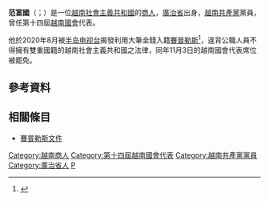'''范富國'''（{{lang-vi|Phạm Phú Quốc}}；{{bd|1968年|4月3日|df=P}}）是一位[[越南社會主義共和國|越南社會主義共和國]]的[[商人|商人]]，[[廣治省|廣治省]]出身，[[越南共產黨|越南共產黨]]黨員，曾任第十四屆[[越南國會|越南國會]]代表。

他於2020年8月被[[半岛电视台|半岛电视台]]揭發利用大筆金錢入籍[[賽普勒斯|賽普勒斯]]<ref>{{Cite web|title=Exclusive: Cyprus sold passports to ‘politically exposed persons’|url=https://www.aljazeera.com/news/2020/8/28/exclusive-cyprus-sold-passports-to-politically-exposed-persons|access-date=2022-04-16|last=Unit|first=Al Jazeera Investigative|work=www.aljazeera.com|language=en}}</ref>，違背公職人員不得擁有雙重國籍的越南社會主義共和國之法律，同年11月3日的越南國會代表席位被罷免。

== 參考資料 ==
<references />

==相關條目==
*[[賽普勒斯文件|賽普勒斯文件]]

{{DEFAULTSORT:P}}

[[Category:越南商人|Category:越南商人]]
[[Category:第十四屆越南國會代表|Category:第十四屆越南國會代表]]
[[Category:越南共產黨黨員|Category:越南共產黨黨員]]
[[Category:廣治省人|Category:廣治省人]]
[[Category:范姓|P]]